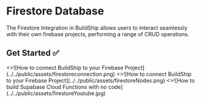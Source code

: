 # Firestore Database


The Firestore Integration in BuildShip allows users to interact seamlessly with their own firebase projects, performing
a range of CRUD operations.

## Get Started ✅

<Cards num={3}>
  <Card
    image
    arrow
    title='How to connect BuildShip to your Firebase Project'
    href='/tutorials/firebase-project#option-2-connecting-to-your-own-firebase-project'
  >
    <>![How to connect BuildShip to your Firebase Project](../../public/assets/firestoreconnection.png)</>
  </Card>
  <Card image arrow title='CRUD Operations using Firestore Nodes' href='./firestore-nodes'>
    <>![How to connect BuildShip to your Firebase Project](../../public/assets/firestoreNodes.png)</>
  </Card>
  <Card
    image
    arrow
    title='Firestore CRUD with no code - visual workflow builder'
    href='https://www.youtube.com/watch?v=9-RCaOhz_eE'
    target='_blank'
  >
    <>![How to build Supabase Cloud Functions with no code](../../public/assets/firestoreYoutube.jpg)</>
  </Card>
</Cards>
